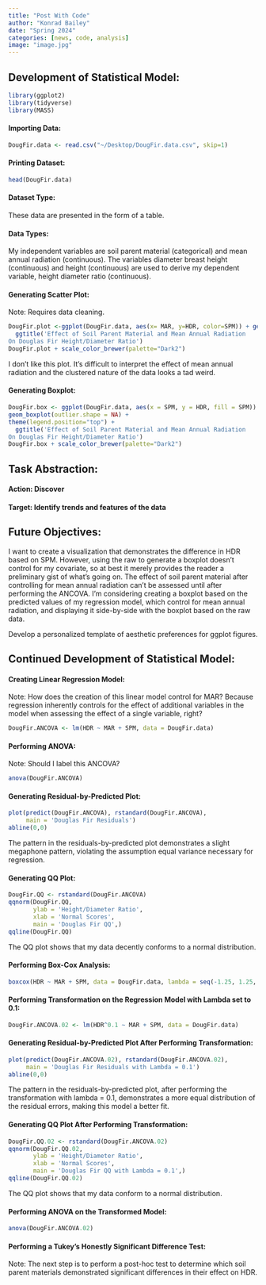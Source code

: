 ```yaml
---
title: "Post With Code"
author: "Konrad Bailey"
date: "Spring 2024"
categories: [news, code, analysis]
image: "image.jpg"
---
```


## Development of Statistical Model:

```r
library(ggplot2)
library(tidyverse)
library(MASS)
```

#### Importing Data:

```r
DougFir.data <- read.csv("~/Desktop/DougFir.data.csv", skip=1)
```

#### Printing Dataset:

```r
head(DougFir.data)
```

#### Dataset Type:

These data are presented in the form of a table.

#### Data Types:

My independent variables are soil parent material (categorical) and mean annual radiation (continuous). The variables diameter breast height (continuous) and height (continuous) are used to derive my dependent variable, height diameter ratio (continuous).

#### Generating Scatter Plot:

Note: Requires data cleaning.

```r
DougFir.plot <-ggplot(DougFir.data, aes(x= MAR, y=HDR, color=SPM)) + geom_point(size=3) +
  ggtitle('Effect of Soil Parent Material and Mean Annual Radiation 
On Douglas Fir Height/Diameter Ratio')
DougFir.plot + scale_color_brewer(palette="Dark2")
```

I don't like this plot. It's difficult to interpret the effect of mean annual radiation and the clustered nature of the data looks a tad weird.

#### Generating Boxplot:

```r
DougFir.box <- ggplot(DougFir.data, aes(x = SPM, y = HDR, fill = SPM)) + 
geom_boxplot(outlier.shape = NA) + 
theme(legend.position="top") +
  ggtitle('Effect of Soil Parent Material and Mean Annual Radiation 
On Douglas Fir Height/Diameter Ratio')
DougFir.box + scale_color_brewer(palette="Dark2")
```

## Task Abstraction:

#### Action: Discover 

#### Target: Identify trends and features of the data

## Future Objectives:

I want to create a visualization that demonstrates the difference in HDR based on SPM. However, using the raw to generate a boxplot doesn't control for my covariate, so at best it merely provides the reader a preliminary gist of what's going on. The effect of soil parent material after controlling for mean annual radiation can't be assessed until after performing the ANCOVA. I'm considering creating a boxplot based on the predicted values of my regression model, which control for mean annual radiation, and displaying it side-by-side with the boxplot based on the raw data.

Develop a personalized template of aesthetic preferences for ggplot figures.

## Continued Development of Statistical Model:

#### Creating Linear Regression Model:

Note: How does the creation of this linear model control for MAR? Because regression inherently controls for the effect of additional variables in the model when assessing the effect of a single variable, right?

```r
DougFir.ANCOVA <- lm(HDR ~ MAR + SPM, data = DougFir.data)
```

#### Performing ANOVA:

Note: Should I label this ANCOVA?

```r
anova(DougFir.ANCOVA)
```

#### Generating Residual-by-Predicted Plot:

```r
plot(predict(DougFir.ANCOVA), rstandard(DougFir.ANCOVA),
     main = 'Douglas Fir Residuals')
abline(0,0)
```

The pattern in the residuals-by-predicted plot demonstrates a slight megaphone pattern, violating the assumption equal variance necessary for regression.

#### Generating QQ Plot:

```r
DougFir.QQ <- rstandard(DougFir.ANCOVA)
qqnorm(DougFir.QQ,
       ylab = 'Height/Diameter Ratio',
       xlab = 'Normal Scores',
       main = 'Douglas Fir QQ',)
qqline(DougFir.QQ)
```

The QQ plot shows that my data decently conforms to a normal distribution.

#### Performing Box-Cox Analysis:

```r
boxcox(HDR ~ MAR + SPM, data = DougFir.data, lambda = seq(-1.25, 1.25, length = 10))
```

#### Performing Transformation on the Regression Model with Lambda set to 0.1:

```r
DougFir.ANCOVA.02 <- lm(HDR^0.1 ~ MAR + SPM, data = DougFir.data)
```

#### Generating Residual-by-Predicted Plot After Performing Transformation:

```r
plot(predict(DougFir.ANCOVA.02), rstandard(DougFir.ANCOVA.02),
     main = 'Douglas Fir Residuals with Lambda = 0.1')
abline(0,0)
```

The pattern in the residuals-by-predicted plot, after performing the transformation with lambda = 0.1, demonstrates a more equal distribution of the residual errors, making this model a better fit.

#### Generating QQ Plot After Performing Transformation:

```r
DougFir.QQ.02 <- rstandard(DougFir.ANCOVA.02)
qqnorm(DougFir.QQ.02,
       ylab = 'Height/Diameter Ratio',
       xlab = 'Normal Scores',
       main = 'Douglas Fir QQ with Lambda = 0.1',)
qqline(DougFir.QQ.02)
```

The QQ plot shows that my data conform to a normal distribution.

#### Performing ANOVA on the Transformed Model:

```r
anova(DougFir.ANCOVA.02)
```

#### Performing a Tukey's Honestly Significant Difference Test:

Note: The next step is to perform a post-hoc test to determine which soil parent materials demonstrated significant differences in their effect on HDR.







